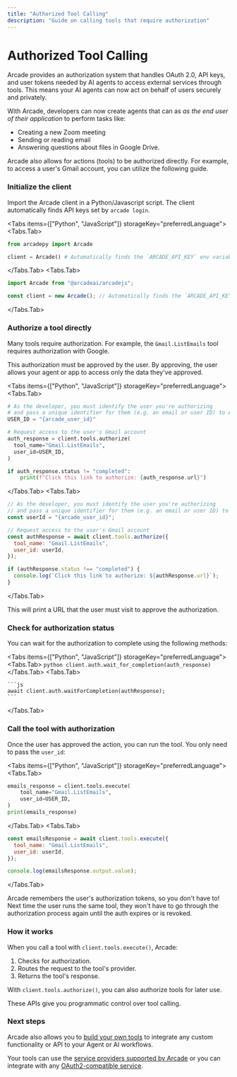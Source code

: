 ```yaml
---
title: "Authorized Tool Calling"
description: "Guide on calling tools that require authorization"
---
```


# Authorized Tool Calling

Arcade provides an authorization system that handles OAuth 2.0, API keys, and user tokens needed by AI agents to access external services through tools. This means your AI agents can now act on behalf of users securely and privately.

With Arcade, developers can now create agents that can as _as the end user of their application_ to perform tasks like:

- Creating a new Zoom meeting
- Sending or reading email
- Answering questions about files in Google Drive.

Arcade also allows for actions (tools) to be authorized directly. For example, to access a user's Gmail account, you can utilize the following guide.


<Steps>

### Initialize the client

Import the Arcade client in a Python/Javascript script. The client automatically finds API keys set by `arcade login`.

<Tabs items={["Python", "JavaScript"]} storageKey="preferredLanguage">
<Tabs.Tab>
```python
from arcadepy import Arcade

client = Arcade() # Automatically finds the `ARCADE_API_KEY` env variable
```
</Tabs.Tab>
<Tabs.Tab>
```js
import Arcade from "@arcadeai/arcadejs";

const client = new Arcade(); // Automatically finds the `ARCADE_API_KEY` env variable
```

</Tabs.Tab>
</Tabs>

### Authorize a tool directly

Many tools require authorization. For example, the `Gmail.ListEmails` tool requires authorization with Google.

This authorization must be approved by the user. By approving, the user allows your agent or app to access only the data they've approved.

<Tabs items={["Python", "JavaScript"]} storageKey="preferredLanguage">
<Tabs.Tab>

```python
# As the developer, you must identify the user you're authorizing
# and pass a unique identifier for them (e.g. an email or user ID) to Arcade:
USER_ID = "{arcade_user_id}"

# Request access to the user's Gmail account
auth_response = client.tools.authorize(
  tool_name="Gmail.ListEmails",
  user_id=USER_ID,
)

if auth_response.status != "completed":
    print(f"Click this link to authorize: {auth_response.url}")
```

</Tabs.Tab>
<Tabs.Tab>
```js
// As the developer, you must identify the user you're authorizing
// and pass a unique identifier for them (e.g. an email or user ID) to Arcade:
const userId = "{arcade_user_id}";

// Request access to the user's Gmail account
const authResponse = await client.tools.authorize({
  tool_name: "Gmail.ListEmails",
  user_id: userId,
});

if (authResponse.status !== "completed") {
  console.log(`Click this link to authorize: ${authResponse.url}`);
}
```

</Tabs.Tab>
</Tabs>

This will print a URL that the user must visit to approve the authorization.

### Check for authorization status

You can wait for the authorization to complete using the following methods:

<Tabs items={["Python", "JavaScript"]} storageKey="preferredLanguage">
  <Tabs.Tab>
    ```python
    client.auth.wait_for_completion(auth_response)
    ```
  </Tabs.Tab>
  <Tabs.Tab>

    ```js
    await client.auth.waitForCompletion(authResponse);
    ```
  </Tabs.Tab>
</Tabs>


### Call the tool with authorization

Once the user has approved the action, you can run the tool. You only need to pass the `user_id`:

<Tabs items={["Python", "JavaScript"]} storageKey="preferredLanguage">
<Tabs.Tab>


```python
emails_response = client.tools.execute(
    tool_name="Gmail.ListEmails",
    user_id=USER_ID,
)
print(emails_response)
```

</Tabs.Tab>
<Tabs.Tab>

```js
const emailsResponse = await client.tools.execute({
  tool_name: "Gmail.ListEmails",
  user_id: userId,
});

console.log(emailsResponse.output.value);
```

</Tabs.Tab>
</Tabs>

Arcade remembers the user's authorization tokens, so you don't have to! Next time the user runs the same tool, they won't have to go through the authorization process again until the auth expires or is revoked.

### How it works

When you call a tool with `client.tools.execute()`, Arcade:

1. Checks for authorization.
2. Routes the request to the tool's provider.
3. Returns the tool's response.

With `client.tools.authorize()`, you can also authorize tools for later use.

These APIs give you programmatic control over tool calling.

</Steps>

### Next steps

Arcade also allows you to [build your own tools](/home/build-tools/create-a-toolkit) to integrate any custom functionality or API to your Agent or AI workflows.

Your tools can use the [service providers supported by Arcade](/home/auth-providers) or you can integrate with any [OAuth2-compatible service](/home/auth-providers/oauth2).
